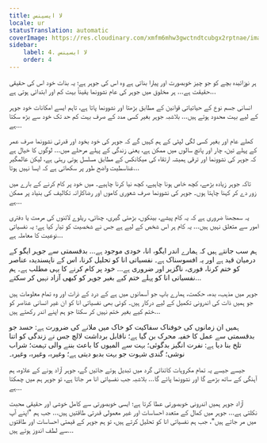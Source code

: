 ```yaml
---
title: لا ایسینس
locale: ur
statusTranslation: automatic
coverImage: https://res.cloudinary.com/xmfm6mhw3gwctndtcubgx2rptnae/image/upload/v1740468922/small_cover_tratado_de_psicologia_revolucionaria_a4c0dca4e0.webp
sidebar:
    label: 4. لا ایسینس
    order: 4
---
```

ہر نوزائیدہ بچے کو جو چیز خوبصورت اور پیارا بناتی ہے وہ اس کی جوہر ہے؛ یہ بذات خود اس کی حقیقی حقیقت ہے... ہر مخلوق میں جوہر کی عام نشوونما یقیناً بہت کم اور ابتدائی ہوتی ہے...

انسانی جسم نوع کے حیاتیاتی قوانین کے مطابق بڑھتا اور نشوونما پاتا ہے، تاہم ایسے امکانات خود جوہر کے لیے بہت محدود ہوتے ہیں... بلاشبہ جوہر بغیر کسی مدد کے صرف بہت کم حد تک خود سے بڑھ سکتا ہے...

کھلے عام اور بغیر کسی لگی لپٹی کے ہم کہیں گے کہ جوہر کی خود بخود اور قدرتی نشوونما صرف عمر کے پہلے تین، چار اور پانچ سالوں میں ممکن ہے، یعنی زندگی کے پہلے مرحلے میں... لوگوں کا خیال ہے کہ جوہر کی نشوونما اور ترقی ہمیشہ ارتقاء کی میکانکس کے مطابق مسلسل ہوتی رہتی ہے، لیکن عالمگیر غناسطیت واضح طور پر سکھاتی ہے کہ ایسا نہیں ہوتا...

تاکہ جوہر زیادہ بڑھے، کچھ خاص ہونا چاہیے، کچھ نیا کرنا چاہیے۔ میں خود پر کام کرنے کے بارے میں زور دے کر کہنا چاہتا ہوں۔ جوہر کی نشوونما صرف شعوری کاموں اور رضاکارانہ تکالیف کی بنیاد پر ممکن ہے...

یہ سمجھنا ضروری ہے کہ یہ کام پیشے، بینکوں، بڑھئی گیری، چنائی، ریلوے لائنوں کی مرمت یا دفتری امور سے متعلق نہیں ہیں... یہ کام ہر اس شخص کے لیے ہے جس نے شخصیت کو تیار کیا ہے؛ یہ نفسیاتی نوعیت کا معاملہ ہے...

ہم سب جانتے ہیں کہ ہمارے اندر ایگو، انا، خودی موجود ہے... بدقسمتی سے جوہر ایگو کے درمیان قید ہے اور یہ افسوسناک ہے۔ نفسیاتی انا کو تحلیل کرنا، اس کے ناپسندیدہ عناصر کو ختم کرنا، فوری، ناگزیر اور ضروری ہے... خود پر کام کرنے کا یہی مطلب ہے۔ ہم نفسیاتی انا کو پہلے ختم کیے بغیر جوہر کو کبھی آزاد نہیں کر سکتے...

جوہر میں مذہب، بدھ، حکمت، ہمارے باپ جو آسمانوں میں ہے کے درد کے ذرات اور وہ تمام معلومات ہیں جو ہمیں ذات کی اندرونی تکمیل کے لیے درکار ہیں۔ کوئی بھی نفسیاتی انا کو ان غیر انسانی عناصر کو ختم کیے بغیر ختم نہیں کر سکتا جو ہم اپنے اندر رکھتے ہیں...

ہمیں ان زمانوں کی خوفناک سفاکیت کو خاک میں ملانے کی ضرورت ہے: حسد جو بدقسمتی سے عمل کا خفیہ محرک بن گیا ہے؛ ناقابل برداشت لالچ جس نے زندگی کو اتنا تلخ بنا دیا ہے: نفرت انگیز بدگوئی؛ بہت سے المیوں کا باعث بننے والی تہمت؛ شراب نوشی؛ گندی شہوت جو بہت بدبو دیتی ہے؛ وغیرہ، وغیرہ، وغیرہ۔

جیسے جیسے یہ تمام مکروہات کائناتی گرد میں تبدیل ہوتے جائیں گے، جوہر آزاد ہونے کے علاوہ، ہم آہنگی کے ساتھ بڑھے گا اور نشوونما پائے گا... بلاشبہ جب نفسیاتی انا مر جاتا ہے، تو جوہر ہم میں چمکتا ہے...

آزاد جوہر ہمیں اندرونی خوبصورتی عطا کرتا ہے؛ ایسی خوبصورتی سے کامل خوشی اور حقیقی محبت نکلتی ہے... جوہر میں کمال کے متعدد احساسات اور غیر معمولی قدرتی طاقتیں ہیں... جب ہم "اپنے آپ میں مر جاتے ہیں"، جب ہم نفسیاتی انا کو تحلیل کرتے ہیں، تو ہم جوہر کے قیمتی احساسات اور طاقتوں سے لطف اندوز ہوتے ہیں...

